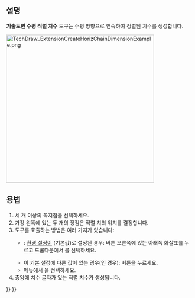 <languages/>

{{Docnav
|[[TechDraw_VerticalExtentDimension/ko|수직 범위 치수]]
|[[TechDraw_ExtensionCreateVertChainDimension/ko|수직 직렬 치수]]
|[[TechDraw_Workbench/ko|기술도면 작업대]]
|IconL=TechDraw_VerticalExtentDimension.svg
|IconR=TechDraw_ExtensionCreateVertChainDimension.svg
|IconC=Workbench_TechDraw.svg
}}

{{GuiCommand
|Name=기술도면 수평 직렬 치수
|MenuLocation=기술도면→ 확장: 치수→ 수평 직렬 치수 생성
|Workbenches=[[TechDraw_Workbench/ko|기술도면 작업대]]
|Shortcut=
|Version=0.20
|SeeAlso=[[TechDraw_ExtensionCreateVertChainDimension/ko|기술도면 수직 직렬 치수]], [[TechDraw_ExtensionCreateObliqueChainDimension/ko|기술도면 경사 직렬 치수]]
}}

<span id="Description"></span>
==설명==

'''기술도면 수평 직렬 치수''' 도구는 수평 방향으로 연속하여 정렬된 치수를 생성합니다.

[[Image:TechDraw_ExtensionCreateHorizChainDimensionExample.png|400px]]
{{Caption|오른쪽 그림에 생성된 수평 직렬 치수}}

<span id="Usage"></span>
==용법==

# 세 개 이상의 꼭지점을 선택하세요.
# 가장 왼쪽에 있는 두 개의 정점은 직렬 치의 위치를 ​​결정합니다.
# 도구를 호출하는 방법은 여러 가지가 있습니다:
#* {{Version/ko|1.0}}: {{MenuCommand|치수 도구}} [[TechDraw_Preferences/ko#치수|환경 설정]]이 {{Value|단일 도구}}(기본값)로 설정된 경우: {{Button|[[Image:TechDraw_Dimension.svg||x16px]][[Image:Toolbar_flyout_arrow.svg|x16px]]}} 버튼 오른쪽에 있는 아래쪽 화살표를 누르고 드롭다운에서 {{MenuCommand|[[Image:TechDraw_ExtensionCreateHorizChainDimension.svg|16px]] 수평 직렬 치수}}를 선택하세요.
#* 이 기본 설정에 다른 값이 있는 경우({{VersionMinus|0.21}}인 경우): {{Button| [[Image:TechDraw_ExtensionCreateHorizChainDimension.svg|16px]]수평 직렬 치수}} 버튼을 누르세요.
#* 메뉴에서 {{MenuCommand|기술도면 → 확장: 치수 → [[Image:TechDraw_ExtensionCreateHorizChainDimension.svg|16px]] 수평 직렬 치수 삽입}}을 선택하세요.
# 중앙에 치수 글자가 있는 직렬 치수가 생성됩니다.


{{Docnav
|[[TechDraw_VerticalExtentDimension/ko|수직 범위 치수]]
|[[TechDraw_ExtensionCreateVertChainDimension/ko|수직 직렬 치수]]
|[[TechDraw_Workbench/ko|기술도면 작업대]]
|IconL=TechDraw_VerticalExtentDimension.svg
|IconR=TechDraw_ExtensionCreateVertChainDimension.svg
|IconC=Workbench_TechDraw.svg
}}

{{TechDraw_Tools_navi{{#translation:}}}}
{{Userdocnavi{{#translation:}}}}
